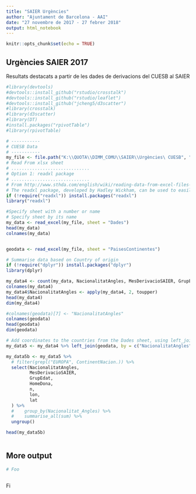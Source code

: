 ```yaml
---
title: "SAIER Urgències"
author: "Ajuntament de Barcelona - AAI"
date: "27 novembre de 2017 - 27 febrer 2018"
output: html_notebook
---
```


```r
knitr::opts_chunk$set(echo = TRUE)
```

## Urgències SAIER 2017

Resultats destacats a partir de les dades de derivacions del CUESB al SAIER

```r
#library(devtools)
#devtools::install_github("rstudio/crosstalk")
#devtools::install_github("rstudio/leaflet")
#devtools::install_github("jcheng5/d3scatter")
#library(crosstalk)
#library(d3scatter)
#library(DT)
#install.packages("rpivotTable")
#library(rpivotTable)
```

```r
# -----------
# CUESB Data
# -----------
my_file <- file.path("K:\\QUOTA\\DIMM_COMU\\SAIER\\Urgències\ CUESB", "0 Base de dades_v10.xlsx")
# Read From xlsx sheet
# ..............................
# Option 1: readxl package
# ..............................
# From http://www.sthda.com/english/wiki/reading-data-from-excel-files-xls-xlsx-into-r
# The readxl package, developed by Hadley Wickham, can be used to easily import Excel files (xls|xlsx) into R without any external dependencies.
if (!require("readxl")) install.packages("readxl")
library("readxl")

#Specify sheet with a number or name
# Specify sheet by its name
my_data <- read_excel(my_file, sheet = "Dades")
head(my_data)
colnames(my_data)


geodata <- read_excel(my_file, sheet = "PaisesContinentes")

# Summarise data based on Country of origin
if (!require("dplyr")) install.packages("dplyr")
library(dplyr)

my_data4 <- count(my_data, NacionalitatAngles, MesDerivacioSAIER, GrupEdat, HomeDona, wt = NULL, sort = FALSE)
colnames(my_data4)
my_data4$NacionalitatAngles <- apply(my_data4, 2, toupper)
head(my_data4)
dim(my_data4)

#colnames(geodata)[7] <- "NacionalitatAngles"
colnames(geodata)
head(geodata)
dim(geodata)

# Add coordinates to the countries from the Dades sheet, using left_join
my_data5 <- my_data4 %>% left_join(geodata, by = c("NacionalitatAngles" = "PaisAngles"))

my_data5b <- my_data5 %>%
  # filter(grepl("EUROPA", ContinentNacion.)) %>%
  select(NacionalitatAngles,
         MesDerivacioSAIER,
         GrupEdat,
         HomeDona,
         n,
         lon,
         lat
  ) %>%
  #    group_by(Nacionalitat_Angles) %>%
  #    summarise_all(sum) %>%
  ungroup()

head(my_data5b)



```

## More output

```r
# Foo



```


Fi